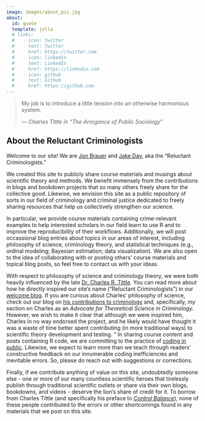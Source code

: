 ```yaml
---
image: images/about_pic.jpg
about:
  id: quote
  template: jolla
  # links:
  #   - icon: twitter
  #     text: Twitter
  #     href: https://twitter.com
  #   - icon: linkedin
  #     text: LinkedIn
  #     href: https://linkedin.com
  #   - icon: github
  #     text: Github
  #     href: https://github.com
---
```


:::{#quote align=center}
> My job is to introduce a little tension into an otherwise harmonious system.
>
> --- *Charles Tittle in "The Arrogance of Public Sociology"*

:::

:::{align=left}
## About the Reluctant Criminologists
:::

Welcome to our site! We are [Jon Brauer](https://www.jonbrauer.com) and [Jake Day](https://www.jacobcday.com/), aka the "Reluctant Criminologists." 

We created this site to publicly share course materials and musings about scientific theory and methods. We benefit immensely from the contributions in blogs and bookdown projects that so many others freely share for the collective good. Likewise, we envision this site as a public repository of sorts in our field of criminology and criminal justice dedicated to freely sharing resources that help us collectively strengthen our science. 

In particular, we provide course materials containing crime-relevant examples to help interested scholars in our field learn to use R and to improve the reproducibility of their workflows. Additionally, we will post occassional blog entries about topics in our areas of interest, including philosophy of science, criminology theory, and statistical techniques (e.g., ordinal modeling; Bayesian estimation; data visualization). We are also open to the idea of collaborating with or posting others' course materials and topical blog posts, so feel free to contact us with your ideas.

With respect to philosophy of science and criminology theory, we were both heavily influenced by the late [Dr. Charles R. Tittle](https://soc.wsu.edu/socnews/remembering-charles-tittle-1938-2021/). You can read more about how he directly inspired our site's name ("Reluctant Criminologists") in our [welcome blog](blog-posts/[1]/welcome-blog.html). If you are curious about Charles' philosophy of science, check out our blog on [his contributions to criminology](blog-posts/[2]/charles-memorial.html) and, specifically, my section on Charles as an *Advocate for Theoretical Science in Criminology*. However, we wish to make it clear that although we were inspired him, Charles in no way endorsed the project, and he likely would have thought it was a waste of time better spent contributing (in more traditional ways) to scientific theory development and testing. 
"
In sharing course content and posts containing R code, we are committing to the practice of [coding in public](https://twitter.com/SolomonKurz/status/1487921572509851649). Likewise, we expect to learn more than we teach through readers' constructive feedback on our innumerable coding inefficiencies and inevitable errors. So, please do reach out with suggestions or corrections. 

Finally, if we contribute anything of value on this site, undoubtedly someone else -  one or more of our many countless scientific heroes that tirelessly publish through traditional scientific outlets or share via their own blogs, bookdowns, and videos - deserve the lion's share of credit for it. To borrow from Charles Tittle (and specifically his preface to [*Control Balance*](https://www.routledge.com/Control-Balance-Toward-A-General-Theory-Of-Deviance/Tittle/p/book/9780813326320)), none of these people contributed to the errors or other shortcomings found in any materials that we post on this site. 
